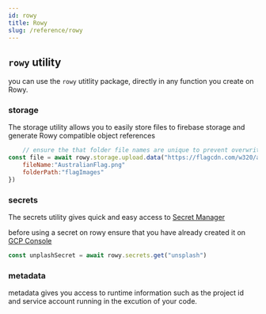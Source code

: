 ```yaml
---
id: rowy 
title: Rowy
slug: /reference/rowy
---
```


## `rowy` utility

you can use the `rowy` utitlity package, directly in any function you create on Rowy.

### storage
The storage utility allows you to easily store files to firebase storage and generate Rowy compatible object references
```javascript
    // ensure the that folder file names are unique to prevent overwriting existing files
const file = await rowy.storage.upload.data("https://flagcdn.com/w320/au.png",{
    fileName:"AustralianFlag.png"
    folderPath:"flagImages"
})


```

### secrets
The secrets utility gives quick and easy access to [Secret Manager](https://cloud.google.com/secretManager)

before using a secret on rowy ensure that you have already created it on [GCP Console](https://console.cloud.google.com/security/secret-manager)
```javascript
const unplashSecret = await rowy.secrets.get("unsplash")
```

### metadata
metadata gives you access to runtime information such as the project id and service account running in the excution of your code.
